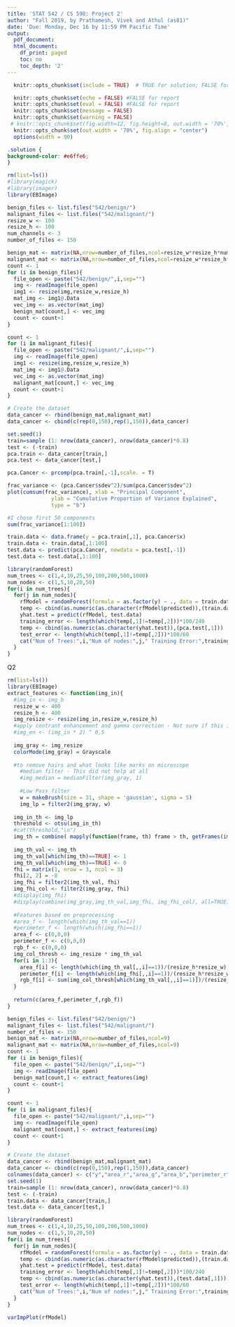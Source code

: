 ```yaml
---
title: 'STAT 542 / CS 598: Project 2'
author: "Fall 2019, by Prathamesh, Vivek and Athul (as81)"
date: 'Due: Monday, Dec 16 by 11:59 PM Pacific Time'
output:
  pdf_document:
  html_document:
    df_print: paged
    toc: no
    toc_depth: '2'
---
```


```r
  knitr::opts_chunk$set(include = TRUE)  # TRUE for solution; FALSE for questions set

  knitr::opts_chunk$set(echo = FALSE) #FALSE for report
  knitr::opts_chunk$set(eval = FALSE) #FALSE for report
  knitr::opts_chunk$set(message = FALSE)
  knitr::opts_chunk$set(warning = FALSE)
 # knitr::opts_chunk$set(fig.width=12, fig.height=8, out.width = '70%', fig.align = "center")
  knitr::opts_chunk$set(out.width = '70%', fig.align = "center")
  options(width = 90)
```

```css
.solution {
background-color: #e6ffe6;
}
```

```r
rm(list=ls())
#library(magick)
#library(imager)
library(EBImage)

benign_files <- list.files("542/benign/")
malignant_files <- list.files("542/malignant/")
resize_w <- 100
resize_h <- 100
num_channels <- 3
number_of_files <- 150

benign_mat <- matrix(NA,nrow=number_of_files,ncol=resize_w*resize_h*num_channels)
malignant_mat <- matrix(NA,nrow=number_of_files,ncol=resize_w*resize_h*num_channels)
count <- 1
for (i in benign_files){
  file_open <- paste("542/benign/",i,sep="")
  img <- readImage(file_open)
  img1 <- resize(img,resize_w,resize_h)
  mat_img <- img1@.Data
  vec_img <- as.vector(mat_img)
  benign_mat[count,] <- vec_img
  count <- count+1
}

count <- 1
for (i in malignant_files){
  file_open <- paste("542/malignant/",i,sep="")
  img <- readImage(file_open)
  img1 <- resize(img,resize_w,resize_h)
  mat_img <- img1@.Data
  vec_img <- as.vector(mat_img)
  malignant_mat[count,] <- vec_img
  count <- count+1
}

```

```r
# Create the dataset
data_cancer <- rbind(benign_mat,malignant_mat)
data_cancer <- cbind(c(rep(0,150),rep(1,150)),data_cancer)
```

```r
set.seed(1)
train=sample (1: nrow(data_cancer), nrow(data_cancer)*0.8)
test <- (-train)
pca.train <- data_cancer[train,]
pca.test <- data_cancer[test,]
```

```r
pca.Cancer <- prcomp(pca.train[,-1],scale. = T)
```

```r
frac_variance <- (pca.Cancer$sdev^2)/sum(pca.Cancer$sdev^2)
plot(cumsum(frac_variance), xlab = "Principal Component",
              ylab = "Cumulative Proportion of Variance Explained",
              type = "b")
```
```r
#I chose first 50 components
sum(frac_variance[1:100])
```
```r
train.data <- data.frame(y = pca.train[,1], pca.Cancer$x)
train.data <- train.data[,1:100]
test.data <- predict(pca.Cancer, newdata = pca.test[,-1])
test.data <- test.data[,1:100]
```

```r
library(randomForest)
num_trees <- c(1,4,10,25,50,100,200,500,1000)
num_nodes <- c(1,5,10,20,50) 
for(i in num_trees){
  for(j in num_nodes){
    rfModel = randomForest(formula = as.factor(y) ~ ., data = train.data, importance = T, ntree=100, nodesize = 5)
    temp <- cbind(as.numeric(as.character(rfModel$predicted)),(train.data$y))
    yhat.test = predict(rfModel, test.data)
    training_error <- length(which(temp[,1]!=temp[,2]))*100/240
    temp <- cbind(as.numeric(as.character(yhat.test)),(pca.test[,1]))
    test_error <- length(which(temp[,1]!=temp[,2]))*100/60
    cat("Num of Trees:",i,"Num of nodes:",j," Training Error:",training_error," Test Error:",test_error,"\n")
  }
}
```

Q2

```r
rm(list=ls())
library(EBImage)
extract_features <- function(img_in){
  #img_in <- img_b
  resize_w <- 400
  resize_h <- 400
  img_resize <- resize(img_in,resize_w,resize_h)
  #apply contrant enhancement and gamma correction - Not sure if this is needed. It didn't help 
  #img_en <- (img_in * 2) ^ 0.5
  
  img_gray <- img_resize
  colorMode(img_gray) = Grayscale
  
  #to remove hairs and what looks like marks on microscope
    #median filter - This did not help at all
    #img_median = medianFilter(img_gray, 1)
  
    #Low Pass filter
    w = makeBrush(size = 31, shape = 'gaussian', sigma = 5)
    img_lp = filter2(img_gray, w)
  
  img_in_th <- img_lp
  threshold <- otsu(img_in_th)
  #cat(threshold,"\n")
  img_th = combine( mapply(function(frame, th) frame > th, getFrames(img_in_th), threshold, SIMPLIFY=FALSE) )
  
  img_th_val <- img_th
  img_th_val[which(img_th)==TRUE] <- 1
  img_th_val[which(img_th)==TRUE] <- 0
  fhi = matrix(1, nrow = 3, ncol = 3)
  fhi[2, 2] = -8
  img_fhi = filter2(img_th_val, fhi)
  img_fhi_col <- filter2(img_gray, fhi)
  #display(img_fhi)
  #display(combine(img_gray,img_th_val,img_fhi, img_fhi_col), all=TRUE)
  
  #Features based on preprocessing
  #area_f <- length(which(img_th_val==1))
  #perimeter_f <- length(which(img_fhi==1))
  area_f <- c(0,0,0)
  perimeter_f <- c(0,0,0)
  rgb_f <- c(0,0,0)
  img_col_thresh <- img_resize * img_th_val
  for(i in 1:3){
    area_f[i] <- length(which(img_th_val[,,i]==1))/(resize_h*resize_w)
    perimeter_f[i] <- length(which(img_fhi[,,i]==1))/(resize_h*resize_w)
    rgb_f[i] <- sum(img_col_thresh[which(img_th_val[,,i]==1)])/(resize_h*resize_w)
  }
  
  return(c(area_f,perimeter_f,rgb_f))
}
```

```r
benign_files <- list.files("542/benign/")
malignant_files <- list.files("542/malignant/")
number_of_files <- 150
benign_mat <- matrix(NA,nrow=number_of_files,ncol=9)
malignant_mat <- matrix(NA,nrow=number_of_files,ncol=9)
count <- 1
for (i in benign_files){
  file_open <- paste("542/benign/",i,sep="")
  img <- readImage(file_open)
  benign_mat[count,] <- extract_features(img)
  count <- count+1
}

count <- 1
for (i in malignant_files){
  file_open <- paste("542/malignant/",i,sep="")
  img <- readImage(file_open)
  malignant_mat[count,] <- extract_features(img)
  count <- count+1
}

```

```r
# Create the dataset
data_cancer <- rbind(benign_mat,malignant_mat)
data_cancer <- cbind(c(rep(0,150),rep(1,150)),data_cancer)
colnames(data_cancer) <- c("y","area_r","area_g","area_b","perimeter_r","permiter_g","perimeter_b","color_r","color_g","color_b")
set.seed(1)
train=sample (1: nrow(data_cancer), nrow(data_cancer)*0.8)
test <- (-train)
train.data <- data_cancer[train,]
test.data <- data_cancer[test,]
```

```r
library(randomForest)
num_trees <- c(1,4,10,25,50,100,200,500,1000)
num_nodes <- c(1,5,10,20,50) 
for(i in num_trees){
  for(j in num_nodes){
    rfModel = randomForest(formula = as.factor(y) ~ ., data = train.data, importance = T, ntree=i, nodesize = j)
    temp <- cbind(as.numeric(as.character(rfModel$predicted)),(train.data[,1]))
    yhat.test = predict(rfModel, test.data)
    training_error <- length(which(temp[,1]!=temp[,2]))*100/240
    temp <- cbind(as.numeric(as.character(yhat.test)),(test.data[,1]))
    test_error <- length(which(temp[,1]!=temp[,2]))*100/60
    cat("Num of Trees:",i,"Num of nodes:",j," Training Error:",training_error," Test Error:",test_error,"\n")
  }
}
```

```r
varImpPlot(rfModel)
```